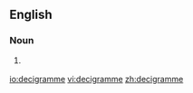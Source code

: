 ==English==

===Noun===
{{en-noun}}

# {{British}} {{alternative spelling of|[[decigram]]}}

[[io:decigramme]]
[[vi:decigramme]]
[[zh:decigramme]]